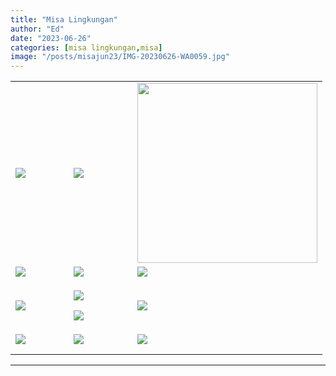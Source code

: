 ```yaml
---
title: "Misa Lingkungan"
author: "Ed"
date: "2023-06-26"
categories: [misa lingkungan,misa]
image: "/posts/misajun23/IMG-20230626-WA0059.jpg"
---
```


+--------------------------------------------------+--------------------------------------------------------+---------------------------------------------------------------+
| ![](/posts/misajun23/IMG-20230626-WA0059.jpg)    | ![](/posts/misajun23/IMG-20230626-WA0066(2)%20(1).jpg) | ![](/posts/misajun23/IMG-20230626-WA0060(1).jpg){width="288"} |
+--------------------------------------------------+--------------------------------------------------------+---------------------------------------------------------------+
| ![](/posts/misajun23/IMG-20230626-WA0043(1).jpg) | ![](/posts/misajun23/IMG-20230626-WA0041(1).jpg)       | ![](/posts/misajun23/IMG-20230626-WA0040(1).jpg)              |
+--------------------------------------------------+--------------------------------------------------------+---------------------------------------------------------------+
| ![](IMG-20230626-WA0062(1).jpg)                  | ![](IMG-20230626-WA0061(1).jpg)                        | ![](IMG-20230626-WA0057(2).jpg)                               |
|                                                  |                                                        |                                                               |
|                                                  | ![](IMG-20230627-WA0004(1).jpg)                        |                                                               |
+--------------------------------------------------+--------------------------------------------------------+---------------------------------------------------------------+
| ![](/posts/misajun23/IMG-20230626-WA0055.jpg)    | ![](/posts/misajun23/IMG-20230626-WA0065_1_1.jpg)      | ![](/posts/misajun23/IMG-20230626-WA0053(1).jpg)              |
+--------------------------------------------------+--------------------------------------------------------+---------------------------------------------------------------+
|                                                  |                                                        |                                                               |
+--------------------------------------------------+--------------------------------------------------------+---------------------------------------------------------------+
|                                                  |                                                        |                                                               |
+--------------------------------------------------+--------------------------------------------------------+---------------------------------------------------------------+

------------------------------------------------------------------------
